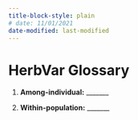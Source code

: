 ```yaml
---
title-block-style: plain
# date: 11/01/2021
date-modified: last-modified
---
```

#  HerbVar Glossary

1. **Among-individual:** _______

1. **Within-population:** _______ 
